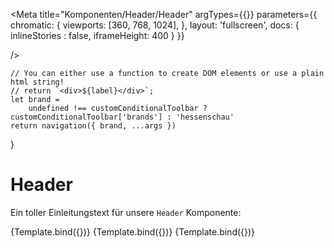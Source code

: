 

<Meta title="Komponenten/Header/Header" 
    argTypes={{}} 
    parameters={{
        chromatic: {
            viewports: [360, 768, 1024],
        },
        layout: 'fullscreen',
        docs: { inlineStories : false, iframeHeight: 400 }
    }}    
    
/>

    // You can either use a function to create DOM elements or use a plain html string!
    // return `<div>${label}</div>`;
    let brand =
        undefined !== customConditionalToolbar ? customConditionalToolbar['brands'] : 'hessenschau'
    return navigation({ brand, ...args })
}

# Header

Ein toller Einleitungstext für unsere `Header` Komponente:

<Canvas>
    <Story name="Default" args={JsonData}>
        {Template.bind({})}
    </Story>
</Canvas>

<Canvas>
    <Story name="ServiceNav mit Warnung" args={JsonData2}>
        {Template.bind({})}
    </Story>
</Canvas>

<Canvas>
    <Story name="SectionNav mit Subnav" args={JsonData3}>
        {Template.bind({})}
    </Story>
</Canvas>

<ArgsTable story="Default" />
